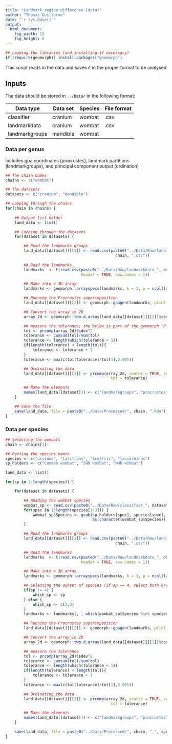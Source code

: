 ```yaml
---
title: "Landmark region difference (data)"
author: "Thomas Guillerme"
date: "`r Sys.Date()`"
output:
  html_document:
    fig_width: 12
    fig_height: 6
---
```


```r
## Loading the libraries (and installing if necessary)
if(!require(geomorph)) install.packages("geomorph")
```

This script reads in the data and saves it in the proper format to be analysed

## Inputs

The data should be stored in `../Data/` in the following format:

Data type | Data set | Species | File format
----------|----------|---------|------------
classifier|  cranium|wombat|.csv
landmarkdata | cranium  | wombat | .csv
landmarkgroups | mandible | wombat |



### Data per genus

Includes gpa coordinates (procrustes), landmark partitions (landmarkgroups), and principal component output (ordination)

```r
## The chain names
chains <- c("wombat")

## The datasets
datasets <- c("cranium", "mandible")

## Looping through the chains
for(chain in chains) {
    
    ## Output list holder
    land_data <- list()

    ## Looping through the datasets
    for(dataset in datasets) {

        ## Read the landmarks groups
        land_data[[dataset]][[1]] <- read.csv(paste0("../Data/Raw/landmarkgroups_", dataset, "_",
                                                chain, ".csv"))
        
        ## Read the landmarks
        landmarks  <- t(read.csv(paste0("../Data/Raw/landmarkdata_", dataset, "_", chain, ".csv"),
                                 header = TRUE, row.names = 1))

        ## Make into a 3D array
        landmarks <- geomorph::arrayspecs(landmarks, k = 3, p = ncol(landmarks)/3)

        ## Running the Procrustes superimposition
        land_data[[dataset]][[2]] <- geomorph::gpagen(landmarks, print.progress = FALSE)

        ## Convert the array in 2D
        array_2d <- geomorph::two.d.array(land_data[[dataset]][[2]]$coords)

        ## measure the tolerance; the below is part of the geomorph "PlotTangentSpace" code
        tol <- prcomp(array_2d)$sdev^2
        tolerance <- cumsum(tol)/sum(tol)
        tolerance <- length(which(tolerance < 1)) 
        if(length(tolerance) < length(tol)){
            tolerance <- tolerance + 1
        }
        tolerance <- max(c(tol[tolerance]/tol[1],0.005))

        ## Ordinating the data
        land_data[[dataset]][[3]] <- prcomp(array_2d, center = TRUE, scale. = FALSE, retx = TRUE,
                                              tol = tolerance)

        ## Name the elements
        names(land_data[[dataset]]) <- c("landmarkgroups", "procrustes", "ordination")
    }

    ## Save the file
    save(land_data, file = paste0("../Data/Processed/", chain, ".Rda"))
}
```

### Data per species

```r
## Selecting the wombats
chain <- chains[1]

## Getting the species names
species <- c("ursinus", "latifrons", "krefftii", "lasiorhinus")
sp_holders <- c("Common wombat", "SHN wombat", "NHN wombat")

land_data <- list()

for(sp in 1:length(species)) {

    for(dataset in datasets) {

        ## Reading the wombat species
        wombat_sp <- read.csv(paste0("../Data/Raw/classifier_", dataset, "_wombat.csv"))
        for(spec in 1:length(species[1:3])) {
            wombat_sp$Species <- gsub(sp_holders[spec], species[spec],
                                      as.character(wombat_sp$Species))
        }

        ## Read the landmarks groups
        land_data[[dataset]][[1]] <- read.csv(paste0("../Data/Raw/landmarkgroups_", dataset, "_",
                                                chain, ".csv"))

        ## Read the landmarks
        landmarks  <- t(read.csv(paste0("../Data/Raw/landmarkdata_", dataset, "_", chain, ".csv"),
                                 header = TRUE, row.names = 1))

        ## Make into a 3D array
        landmarks <- geomorph::arrayspecs(landmarks, k = 3, p = ncol(landmarks)/3)

        ## Selecting the subset of species (if sp == 4, select both krefftii and latifrons)
        if(sp != 4) {
            which_sp <- sp
        } else {
            which_sp <- c(2,3)
        }
        landmarks <- landmarks[, , which(wombat_sp$Species %in% species[which_sp])]

        ## Running the Procrustes superimposition
        land_data[[dataset]][[2]] <- geomorph::gpagen(landmarks, print.progress = FALSE)

        ## Convert the array in 2D
        array_2d <- geomorph::two.d.array(land_data[[dataset]][[2]]$coords)

        ## measure the tolerance
        tol <- prcomp(array_2d)$sdev^2
        tolerance <- cumsum(tol)/sum(tol)
        tolerance <- length(which(tolerance < 1)) 
        if(length(tolerance) < length(tol)){
            tolerance <- tolerance + 1
        }
        tolerance <- max(c(tol[tolerance]/tol[1],0.005))

        ## Ordinating the data
        land_data[[dataset]][[3]] <- prcomp(array_2d, center = TRUE, scale. = FALSE, retx = TRUE,
                                              tol = tolerance)

        ## Name the elements
        names(land_data[[dataset]]) <- c("landmarkgroups", "procrustes", "ordination")
    }

    save(land_data, file = paste0("../Data/Processed/", chain, "_", species[sp], ".Rda"))
}
```